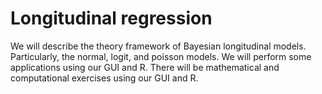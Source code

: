 # Longitudinal regression {#longi}

We will describe the theory framework of Bayesian longitudinal models. Particularly, the normal, logit, and poisson models. We will perform some applications using our GUI and R. There will be mathematical and computational exercises using our GUI and R.
